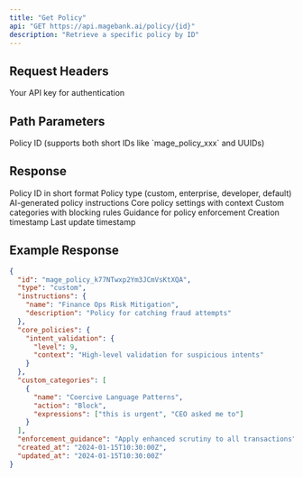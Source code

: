 ```yaml
---
title: "Get Policy"
api: "GET https://api.magebank.ai/policy/{id}"
description: "Retrieve a specific policy by ID"
---
```


## Request Headers

<ParamField header="x-api-key" type="string" required>
  Your API key for authentication
</ParamField>

## Path Parameters

<ParamField path="id" type="string" required>
  Policy ID (supports both short IDs like `mage_policy_xxx` and UUIDs)
</ParamField>

## Response

<ResponseField name="id" type="string">
  Policy ID in short format
</ResponseField>

<ResponseField name="type" type="string">
  Policy type (custom, enterprise, developer, default)
</ResponseField>

<ResponseField name="instructions" type="object">
  AI-generated policy instructions
</ResponseField>

<ResponseField name="core_policies" type="object">
  Core policy settings with context
</ResponseField>

<ResponseField name="custom_categories" type="array">
  Custom categories with blocking rules
</ResponseField>

<ResponseField name="enforcement_guidance" type="string">
  Guidance for policy enforcement
</ResponseField>

<ResponseField name="created_at" type="string">
  Creation timestamp
</ResponseField>

<ResponseField name="updated_at" type="string">
  Last update timestamp
</ResponseField>

## Example Response

```json
{
  "id": "mage_policy_k77NTwxp2Ym3JCmVsKtXQA",
  "type": "custom",
  "instructions": {
    "name": "Finance Ops Risk Mitigation",
    "description": "Policy for catching fraud attempts"
  },
  "core_policies": {
    "intent_validation": {
      "level": 9,
      "context": "High-level validation for suspicious intents"
    }
  },
  "custom_categories": [
    {
      "name": "Coercive Language Patterns",
      "action": "Block",
      "expressions": ["this is urgent", "CEO asked me to"]
    }
  ],
  "enforcement_guidance": "Apply enhanced scrutiny to all transactions",
  "created_at": "2024-01-15T10:30:00Z",
  "updated_at": "2024-01-15T10:30:00Z"
}
```